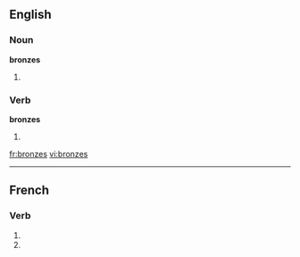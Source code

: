 ==English==

===Noun===
'''bronzes'''

# {{plural of|[[bronze]]}}

===Verb===
'''bronzes'''

# {{third-person singular of|[[bronze]]}}

[[fr:bronzes]]
[[vi:bronzes]]

----
{{see|bronzés}}
==French==

===Verb===
{{fr-verb-form}}

# {{form of|[[second-person|Second-person]] [[singular]] [[present indicative]]|bronzer|lang=French}}
# {{form of|Second-person singular [[present subjunctive]]|bronzer |lang=French}}


{{rfc-auto}}